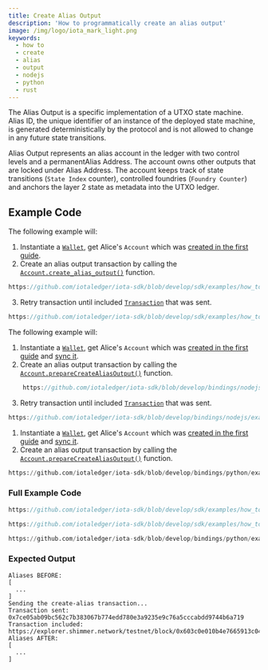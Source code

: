 ```yaml
---
title: Create Alias Output
description: 'How to programmatically create an alias output'
image: /img/logo/iota_mark_light.png
keywords:
  - how to
  - create
  - alias
  - output
  - nodejs
  - python
  - rust
---
```



The Alias Output is a specific implementation of a UTXO state machine. Alias ID, the unique identifier of an instance of the deployed state machine, is generated deterministically by the protocol and is not allowed to change in any future state transitions.

Alias Output represents an alias account in the ledger with two control levels and a permanentAlias Address. The account owns other outputs that are locked under Alias Address. The account keeps track of state transitions (`State Index` counter), controlled foundries (`Foundry Counter`) and anchors the layer 2 state as metadata into the UTXO ledger.

## Example Code

<Tabs groupId="language" queryString>
<TabItem value="rust" label="Rust">

The following example will:

1. Instantiate a [`Wallet`](https://docs.rs/iota-sdk/latest/iota_sdk/wallet/core/struct.Wallet.html), get Alice's `Account` which was
   [created in the first guide](../accounts-and-addresses/create-account.mdx).
2. Create an alias output transaction by calling the [`Account.create_alias_output()`](https://docs.rs/iota-sdk/latest/iota_sdk/wallet/account/struct.CreateAliasParams.html) function.

<div className={'hide-code-block-extras'}>

```rust reference
https://github.com/iotaledger/iota-sdk/blob/develop/sdk/examples/how_tos/alias/create.rs#L40
```

</div>

3. Retry transaction until included [`Transaction`](https://docs.rs/iota-sdk/latest/iota_sdk/wallet/account/struct.Account.html#method.retry_transaction_until_included) that was sent.

<div className={'hide-code-block-extras'}>

```rust reference
https://github.com/iotaledger/iota-sdk/blob/develop/sdk/examples/how_tos/alias/create.rs#L43
```

</div>

</TabItem>
<TabItem value="typescript-node" label="Typescript (Node.js)">

The following example will:

1. Instantiate a [`Wallet`](https://docs.rs/iota-sdk/latest/iota_sdk/wallet/core/struct.Wallet.html), get Alice's `Account` which was
   [created in the first guide](../accounts-and-addresses/create-account.mdx) and [sync it](../accounts-and-addresses/check-balance.mdx).
2. Create an alias output transaction by calling the [`Account.prepareCreateAliasOutput()`](../../references/nodejs/classes/Account.md#preparecreatealiasoutput) function.

<div className={'hide-code-block-extras'}>

```typescript reference
    https://github.com/iotaledger/iota-sdk/blob/develop/bindings/nodejs/examples/how_tos/alias/create.ts#L53
```

</div>

3. Retry transaction until included [`Transaction`](../../references/nodejs/classes/Account/#retrytransactionuntilincluded) that was sent.

<div className={'hide-code-block-extras'}>

```typescript reference
https://github.com/iotaledger/iota-sdk/blob/develop/bindings/nodejs/examples/how_tos/alias/create.ts#L60
```

</div>

</TabItem>
<TabItem value="python" label="Python">

1. Instantiate a [`Wallet`](https://docs.rs/iota-sdk/latest/iota_sdk/wallet/core/struct.Wallet.html), get Alice's `Account` which was
   [created in the first guide](../accounts-and-addresses/create-account.mdx) and [sync it](../accounts-and-addresses/check-balance.mdx).
2. Create an alias output transaction by calling the [`Account.prepareCreateAliasOutput()`](../../references/python/iota_sdk/wallet/account.md#prepare_create_alias_output) function.

<div className={'hide-code-block-extras'}>

```python reference
https://github.com/iotaledger/iota-sdk/blob/develop/bindings/python/examples/how_tos/alias/create.py#L22
```

</div>

</TabItem>
</Tabs>

### Full Example Code

<Tabs groupId="language" queryString>
<TabItem value="rust" label="Rust">

```rust reference
https://github.com/iotaledger/iota-sdk/blob/develop/sdk/examples/how_tos/alias_wallet/request_funds.rs
```

</TabItem>
<TabItem value="typescript-node" label="Typescript (Node.js)">

```typescript reference
https://github.com/iotaledger/iota-sdk/blob/develop/sdk/examples/how_tos/alias/create.rs
```

</TabItem>
<TabItem value="python" label="Python">

```python reference
https://github.com/iotaledger/iota-sdk/blob/develop/bindings/python/examples/how_tos/alias/create.py
```

</TabItem>
</Tabs>

### Expected Output

```plaintext
Aliases BEFORE:
[
  ...
]
Sending the create-alias transaction...
Transaction sent: 0x7ce05ab09bc562c7b383067b774edd780e3a9235e9c76a5cccabdd9744b6a719
Transaction included: https://explorer.shimmer.network/testnet/block/0x603c0e010b4e7665913c04729aad692a1c7557234185e98c821e1142fa49823d
Aliases AFTER:
[
  ...
]
```
